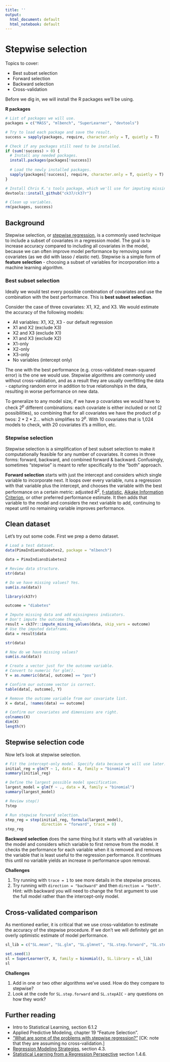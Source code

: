 ```yaml
---
title: ''
output:
  html_document: default
  html_notebook: default
---
```


# Stepwise selection

Topics to cover:

* Best subset selection
* Forward selection
* Backward selection
* Cross-validation

Before we dig in, we will install the R packages we'll be using.

**R packages**
```r
# List of packages we will use.
packages = c("MASS", "mlbench", "SuperLearner", "devtools")

# Try to load each package and save the result.
success = sapply(packages, require, character.only = T, quietly = T)

# Check if any packages still need to be installed.
if (sum(!success) > 0) {
  # Install any needed packages.
  install.packages(packages[!success])
  
  # Load the newly installed packages.
  sapply(packages[!success], require, character.only = T, quietly = T)
}

# Install Chris K.'s tools package, which we'll use for imputing missing values.
devtools::install_github("ck37/ck37r")

# Clean up variables.
rm(packages, success)
```

## Background

Stepwise selection, or [stepwise regression](https://en.wikipedia.org/wiki/Stepwise_regression), is a commonly used technique to include a subset of covariates in a regression model. The goal is to increase accuracy compared to including all covariates in the model, because we can often improve model performance by removing some covariates (as we did with lasso / elastic net). Stepwise is a simple form of **feature selection** - choosing a subset of variables for incorporation into a machine learning algorithm.

### Best subset selection

Ideally we would test every possible combination of covariates and use the combination with the best performance. This is **best subset selection**.

Consider the case of three covariates: X1, X2, and X3. We would estimate the accuracy of the following models:

* All variables: X1, X2, X3 - our default regression
* X1 and X2 (exclude X3)
* X2 and X3 (exclude X1)
* X1 and X3 (exclude X2)
* X1-only
* X2-only
* X3-only
* No variables (intercept only)

The one with the best performance (e.g. cross-validated mean-squared error) is the one we would use. Stepwise algorithms are commonly used without cross-validation, and as a result they are usually overfitting the data - capturing random error in addition to true relationships in the data, resulting in worse performance on new data.

To generalize to any model size, if we have p covariates we would have to check $2^p$ different combinations: each covariate is either included or not (2 possibilities), so combining that for all covariates we have the product of p twos: $2 * 2 * 2...$ which simplifies to $2^p$. With 10 covariates that is 1,024 models to check, with 20 covariates it's a million, etc.

### Stepwise selection

Stepwise selection is a simplification of best subset selection to make it computationally feasible for any number of covariates. It comes in three forms: forward, backward, and combined forward & backward. Confusingly, sometimes "stepwise" is meant to refer specifically to the "both" approach.

**Forward selection** starts with just the intercept and considers which single variable to incorporate next. It loops over every variable, runs a regression with that variable plus the intercept, and chooses the variable with the best performance on a certain metric: adjusted $R^2$, [f-statistic](https://en.wikipedia.org/wiki/F-test#Regression_problems), [Aikake Information Criterion](https://en.wikipedia.org/wiki/Akaike_information_criterion), or other preferred performance estimate. It then adds that variable to the model and considers the next variable to add, continuing to repeat until no remaining variable improves performance.

## Clean dataset

Let's try out some code. First we prep a demo dataset.
```r
# Load a test dataset.
data(PimaIndiansDiabetes2, package = "mlbench")

data = PimaIndiansDiabetes2

# Review data structure.
str(data)

# Do we have missing values? Yes.
sum(is.na(data))

library(ck37r)

outcome = "diabetes"

# Impute missing data and add missingness indicators.
# Don't impute the outcome though.
result = ck37r::impute_missing_values(data, skip_vars = outcome)
# Use the imputed dataframe.
data = result$data

str(data)

# Now do we have missing values?
sum(is.na(data))

# Create a vector just for the outcome variable.
# Convert to numeric for glm().
Y = as.numeric(data[, outcome] == "pos")

# Confirm our outcome vector is correct.
table(data[, outcome], Y)

# Remove the outcome variable from our covariate list.
X = data[, !names(data) == outcome]

# Confirm our covariates and dimensions are right.
colnames(X)
dim(X)
length(Y)
```

## Stepwise selection code

Now let's look at stepwise selection.

```r
# Fit the intercept-only model. Specify data because we will use later.
initial_reg = glm(Y ~ 1, data = X, family = "binomial")
summary(initial_reg)

# Define the largest possible model specification.
largest_model = glm(Y ~ ., data = X, family = "binomial")
summary(largest_model)

# Review step()
?step

# Run stepwise forward selection.
step_reg = step(initial_reg, formula(largest_model),
                direction = "forward", trace = 0)
step_reg
```

**Backward selection** does the same thing but it starts with all variables in the model and considers which variable to first remove from the model. It checks the performance for each variable when it is removed and removes the variable that is least useful to the regression performance. It continues this until no variable yields an increase in performance upon removal.

**Challenges**

1. Try running with `trace = 1` to see more details in the stepwise process.
2. Try running with `direction = "backward"` and then `direction = "both"`. Hint: with backward you will need to change the first argument to use the full model rather than the intercept-only model.

## Cross-validated comparison

As mentioned earlier, it is critical that we use cross-validation to estimate the accuracy of the stepwise procedure. If we don't we will definitely get an overly optimistic estimate of model performance.

```r

sl_lib = c("SL.mean", "SL.glm", "SL.glmnet", "SL.step.forward", "SL.stepAIC")

set.seed(1)
sl = SuperLearner(Y, X, family = binomial(), SL.library = sl_lib)
sl
```

**Challenges**

1. Add in one or two other algorithms we've used. How do they compare to stepwise?
2. Look at the code for `SL.step.forward` and `SL.stepAIC` - any questions on how they work?

## Further reading

* Intro to Statistical Learning, section 6.1.2
* Applied Predictive Modeling, chapter 19 "Feature Selection".
* ["What are some of the problems with stepwise regression?"](http://www.stata.com/support/faqs/statistics/stepwise-regression-problems/) [CK: note that they are assuming no cross-validation.]
* [Regression Modeling Strategies](https://smile.amazon.com/Regression-Modeling-Strategies-Applications-Statistics-ebook/dp/B0140XQAXI), section 4.3.
* [Statistical Learning from a Regression Perspective](https://smile.amazon.com/Statistical-Learning-Regression-Perspective-Statistics-ebook/dp/B01M333153) section 1.4.6.